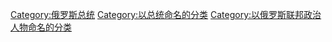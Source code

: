[[Category:俄罗斯总统|Category:俄罗斯总统]]
[[Category:以总统命名的分类|Category:以总统命名的分类]]
[[Category:以俄罗斯联邦政治人物命名的分类|Category:以俄罗斯联邦政治人物命名的分类]]